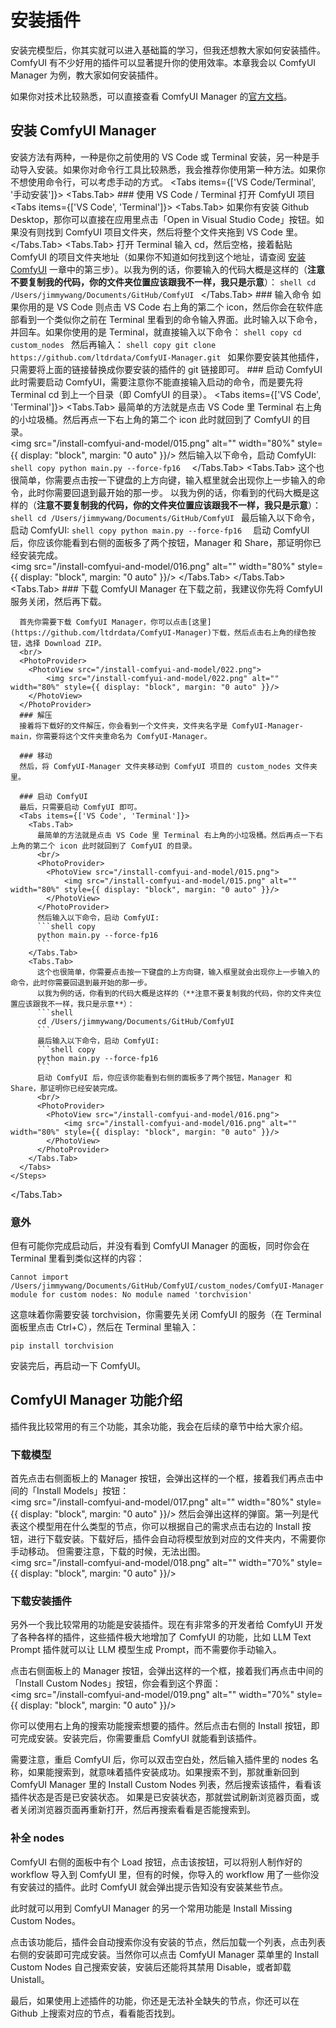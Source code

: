 
# 安装插件

安装完模型后，你其实就可以进入基础篇的学习，但我还想教大家如何安装插件。ComfyUI 有不少好用的插件可以显著提升你的使用效率。本章我会以 ComfyUI Manager 为例，教大家如何安装插件。

如果你对技术比较熟悉，可以直接查看 ComfyUI Manager 的[官方文档](https://github.com/ltdrdata/ComfyUI-Manager)。

## 安装 ComfyUI Manager

安装方法有两种，一种是你之前使用的 VS Code 或 Terminal 安装，另一种是手动导入安装。如果你对命令行工具比较熟悉，我会推荐你使用第一种方法。如果你不想使用命令行，可以考虑手动的方式。
<Tabs items={['VS Code/Terminal', '手动安装']}>
  <Tabs.Tab>
    <Steps>
      ### 使用 VS Code / Terminal 打开 ComfyUI 项目
      <Tabs items={['VS Code', 'Terminal']}>
        <Tabs.Tab>
          如果你有安装 Github Desktop，那你可以直接在应用里点击「Open in Visual Studio Code」按钮。如果没有则找到 ComfyUI 项目文件夹，然后将整个文件夹拖到 VS Code 里。
        </Tabs.Tab>
        <Tabs.Tab>
          打开 Terminal 输入 cd，然后空格，接着黏贴 ComfyUI 的项目文件夹地址（如果你不知道如何找到这个地址，请查阅 [安装 ComfyUI](../install.mdx) 一章中的第三步）。以我为例的话，你要输入的代码大概是这样的（**注意不要复制我的代码，你的文件夹位置应该跟我不一样，我只是示意**）：
        ```shell
        cd /Users/jimmywang/Documents/GitHub/ComfyUI
        ```
        </Tabs.Tab>
      </Tabs>
      ### 输入命令
      如果你用的是 VS Code 则点击 VS Code 右上角的第二个 icon，然后你会在软件底部看到一个类似你之前在 Terminal 里看到的命令输入界面。此时输入以下命令，并回车。如果你使用的是 Terminal，就直接输入以下命令：
      ```shell copy
      cd custom_nodes
      ```
      然后再输入：
      ```shell copy
      git clone https://github.com/ltdrdata/ComfyUI-Manager.git
      ```
      <Callout type="info">
        如果你要安装其他插件，只需要将上面的链接替换成你要安装的插件的 git 链接即可。
      </Callout>
      ### 启动 ComfyUI
      此时需要启动 ComfyUI，需要注意你不能直接输入启动的命令，而是要先将 Terminal cd 到上一个目录（即 ComfyUI 的目录）。
      <Tabs items={['VS Code', 'Terminal']}>
        <Tabs.Tab>
          最简单的方法就是点击 VS Code 里 Terminal 右上角的小垃圾桶。然后再点一下右上角的第二个 icon 此时就回到了 ComfyUI 的目录。
          <br/>
          <PhotoProvider>
            <PhotoView src="/install-comfyui-and-model/015.png">
                <img src="/install-comfyui-and-model/015.png" alt="" width="80%" style={{ display: "block", margin: "0 auto" }}/>
            </PhotoView>
          </PhotoProvider>
          然后输入以下命令，启动 ComfyUI:
          ```shell copy
          python main.py --force-fp16 
          ```
        </Tabs.Tab>
        <Tabs.Tab>
          这个也很简单，你需要点击按一下键盘的上方向键，输入框里就会出现你上一步输入的命令，此时你需要回退到最开始的那一步。
          以我为例的话，你看到的代码大概是这样的（**注意不要复制我的代码，你的文件夹位置应该跟我不一样，我只是示意**）：
          ```shell
          cd /Users/jimmywang/Documents/GitHub/ComfyUI
          ```
          最后输入以下命令，启动 ComfyUI:
          ```shell copy
          python main.py --force-fp16 
          ```
          启动 ComfyUI 后，你应该你能看到右侧的面板多了两个按钮，Manager 和 Share，那证明你已经安装完成。
          <br/>
          <PhotoProvider>
            <PhotoView src="/install-comfyui-and-model/016.png">
                <img src="/install-comfyui-and-model/016.png" alt="" width="80%" style={{ display: "block", margin: "0 auto" }}/>
            </PhotoView>
          </PhotoProvider>
        </Tabs.Tab>
      </Tabs>
    </Steps>
  </Tabs.Tab>
  <Tabs.Tab>
    <Steps>
      ### 下载 ComfyUI Manager
      在下载之前，我建议你先将 ComfyUI 服务关闭，然后再下载。

      首先你需要下载 ComfyUI Manager，你可以点击[这里](https://github.com/ltdrdata/ComfyUI-Manager)下载，然后点击右上角的绿色按钮，选择 Download ZIP。 
      <br/>
      <PhotoProvider>
        <PhotoView src="/install-comfyui-and-model/022.png">
            <img src="/install-comfyui-and-model/022.png" alt="" width="80%" style={{ display: "block", margin: "0 auto" }}/>
        </PhotoView>
      </PhotoProvider>
      ### 解压
      接着将下载好的文件解压，你会看到一个文件夹，文件夹名字是 ComfyUI-Manager-main，你需要将这个文件夹重命名为 ComfyUI-Manager。

      ### 移动
      然后，将 ComfyUI-Manager 文件夹移动到 ComfyUI 项目的 custom_nodes 文件夹里。
      
      ### 启动 ComfyUI
      最后，只需要启动 ComfyUI 即可。 
      <Tabs items={['VS Code', 'Terminal']}>
        <Tabs.Tab>
          最简单的方法就是点击 VS Code 里 Terminal 右上角的小垃圾桶。然后再点一下右上角的第二个 icon 此时就回到了 ComfyUI 的目录。
          <br/>
          <PhotoProvider>
            <PhotoView src="/install-comfyui-and-model/015.png">
                <img src="/install-comfyui-and-model/015.png" alt="" width="80%" style={{ display: "block", margin: "0 auto" }}/>
            </PhotoView>
          </PhotoProvider>
          然后输入以下命令，启动 ComfyUI:
          ```shell copy
          python main.py --force-fp16 
          ```
        </Tabs.Tab>
        <Tabs.Tab>
          这个也很简单，你需要点击按一下键盘的上方向键，输入框里就会出现你上一步输入的命令，此时你需要回退到最开始的那一步。
          以我为例的话，你看到的代码大概是这样的（**注意不要复制我的代码，你的文件夹位置应该跟我不一样，我只是示意**）：
          ```shell
          cd /Users/jimmywang/Documents/GitHub/ComfyUI
          ```
          最后输入以下命令，启动 ComfyUI:
          ```shell copy
          python main.py --force-fp16 
          ```
          启动 ComfyUI 后，你应该你能看到右侧的面板多了两个按钮，Manager 和 Share，那证明你已经安装完成。
          <br/>
          <PhotoProvider>
            <PhotoView src="/install-comfyui-and-model/016.png">
                <img src="/install-comfyui-and-model/016.png" alt="" width="80%" style={{ display: "block", margin: "0 auto" }}/>
            </PhotoView>
          </PhotoProvider>
        </Tabs.Tab>
      </Tabs>
    </Steps>
  </Tabs.Tab>
</Tabs>

### 意外
但有可能你完成启动后，并没有看到 ComfyUI Manager 的面板，同时你会在 Terminal 里看到类似这样的内容：
```shell
Cannot import /Users/jimmywang/Documents/GitHub/ComfyUI/custom_nodes/ComfyUI-Manager module for custom nodes: No module named 'torchvision'
```
这意味着你需要安装 torchvision，你需要先关闭 ComfyUI 的服务（在 Terminal 面板里点击 Ctrl+C），然后在 Terminal 里输入：
```shell copy
pip install torchvision
```
安装完后，再启动一下 ComfyUI。

## ComfyUI Manager 功能介绍
插件我比较常用的有三个功能，其余功能，我会在后续的章节中给大家介绍。

### 下载模型
首先点击右侧面板上的 Manager 按钮，会弹出这样的一个框，接着我们再点击中间的「Install Models」按钮：
<br/>
<PhotoProvider>
  <PhotoView src="/install-comfyui-and-model/017.png">
      <img src="/install-comfyui-and-model/017.png" alt="" width="80%" style={{ display: "block", margin: "0 auto" }}/>
  </PhotoView>
</PhotoProvider>
然后会弹出这样的弹窗。第一列是代表这个模型用在什么类型的节点，你可以根据自己的需求点击右边的 Install 按钮，进行下载安装。下载好后，插件会自动将模型放到对应的文件夹内，不需要你手动移动。
但需要注意，下载的时候，无法出图。
<br/>
<PhotoProvider>
  <PhotoView src="/install-comfyui-and-model/018.png">
      <img src="/install-comfyui-and-model/018.png" alt="" width="70%" style={{ display: "block", margin: "0 auto" }}/>
  </PhotoView>
</PhotoProvider>

### 下载安装插件
另外一个我比较常用的功能是安装插件。现在有非常多的开发者给 ComfyUI 开发了各种各样的插件，这些插件极大地增加了 ComfyUI 的功能，比如 LLM Text Prompt 插件就可以让 LLM 模型生成 Prompt，而不需要你手动输入。

点击右侧面板上的 Manager 按钮，会弹出这样的一个框，接着我们再点击中间的「Install Custom Nodes」按钮，你会看到这个界面：
<br/>
<PhotoProvider>
  <PhotoView src="/install-comfyui-and-model/019.png">
      <img src="/install-comfyui-and-model/019.png" alt="" width="70%" style={{ display: "block", margin: "0 auto" }}/>
  </PhotoView>
</PhotoProvider>

你可以使用右上角的搜索功能搜索想要的插件。然后点击右侧的 Install 按钮，即可完成安装。安装完后，你需要重启 ComfyUI 就能看到该插件。

<Callout type="warning" emoji="⚠️">
  需要注意，重启 ComfyUI 后，你可以双击空白处，然后输入插件里的 nodes 名称，如果能搜索到，就意味着插件安装成功。如果搜索不到，那就重新回到 ComfyUI Manager 里的 Install Custom Nodes 列表，然后搜索该插件，看看该插件状态是否是已安装状态。
  如果是已安装状态，那就尝试刷新浏览器页面，或者关闭浏览器页面再重新打开，然后再搜索看看是否能搜索到。
</Callout>

### 补全 nodes
ComfyUI 右侧的面板中有个 Load 按钮，点击该按钮，可以将别人制作好的 workflow 导入到 ComfyUI 里，但有的时候，你导入的 workflow 用了一些你没有安装过的插件。此时 ComfyUI 就会弹出提示告知没有安装某些节点。

此时就可以用到 ComfyUI Manager 的另一个常用功能是 Install Missing Custom Nodes。

点击该功能后，插件会自动搜索你没有安装的节点，然后加载一个列表，点击列表右侧的安装即可完成安装。当然你可以点击 ComfyUI Manager 菜单里的 Install Custom Nodes 自己搜索安装，安装后还能将其禁用 Disable，或者卸载 Unistall。

最后，如果使用上述插件的功能，你还是无法补全缺失的节点，你还可以在 Github 上搜索对应的节点，看看能否找到。

<Subscribe />